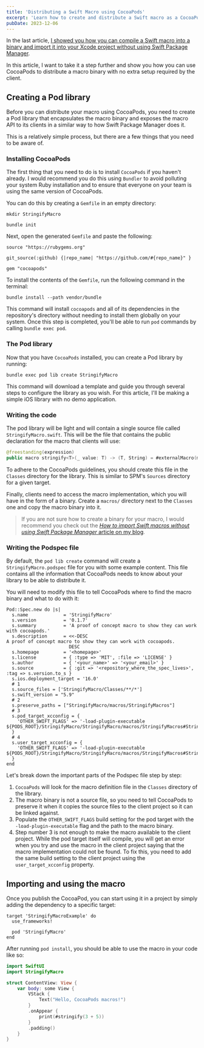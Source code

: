 ```yaml
---
title: 'Distributing a Swift Macro using CocoaPods'
excerpt: 'Learn how to create and distribute a Swift macro as a CocoaPods library.'
pubDate: 2023-12-06
---
```


In the last article, [I showed you how you can compile a Swift macro into a binary and import it into your Xcode project without using Swift Package Manager](/binary-swift-macros).

In this article, I want to take it a step further and show you how you can use CocoaPods to distribute a macro binary with no extra setup required by the client.

## Creating a Pod library

Before you can distribute your macro using CocoaPods, you need to create a Pod library that encapsulates the macro binary and exposes the macro API to its clients in a similar way to how Swift Package Manager does it.

This is a relatively simple process, but there are a few things that you need to be aware of.

### Installing CocoaPods

The first thing that you need to do is to install `CocoaPods` if you haven't already. I would recommend you do this using `Bundler` to avoid polluting your system Ruby installation and to ensure that everyone on your team is using the same version of CocoaPods.

You can do this by creating a `Gemfile` in an empty directory:

```bash:Terminal
mkdir StringifyMacro

bundle init
```

Next, open the generated `Gemfile` and paste the following:

```ruby:Gemfile
source "https://rubygems.org"

git_source(:github) {|repo_name| "https://github.com/#{repo_name}" }

gem "cocoapods"
```

To install the contents of the `Gemfile`, run the following command in the terminal:

```bash:Terminal
bundle install --path vendor/bundle
```

This command will install `cocoapods` and all of its dependencies in the repository's directory without needing to install them globally on your system. Once this step is completed, you'll be able to run `pod` commands by calling `bundle exec pod`.

### The Pod library

Now that you have `CocoaPods` installed, you can create a Pod library by running:

```bash:Terminal
bundle exec pod lib create StringifyMacro
```

This command will download a template and guide you through several steps to configure the library as you wish. For this article, I'll be making a simple iOS library with no demo application.

### Writing the code

The pod library will be light and will contain a single source file called `StringifyMacro.swift`. This will be the file that contains the public declaration for the macro that clients will use:

```swift:StringifyMacro.swift
@freestanding(expression)
public macro stringify<T>(_ value: T) -> (T, String) = #externalMacro(module: "StringifyMacros", type: "StringifyMacro")

```

To adhere to the CocoaPods guidelines, you should create this file in the `Classes` directory for the library. This is similar to SPM's `Sources` directory for a given target.

Finally, clients need to access the macro implementation, which you will have in the form of a binary. Create a `macros/` directory next to the `Classes` one and copy the macro binary into it.

> If you are not sure how to create a binary for your macro, I would recommend you check out the [_How to import Swift macros without using Swift Package Manager_ article on my blog](https://www.polpiella.dev/binary-swift-macros).

### Writing the Podspec file

By default, the `pod lib create` command will create a `StringifyMacro.podspec` file for you with some example content. This file contains all the information that CocoaPods needs to know about your library to be able to distribute it.

You will need to modify this file to tell CocoaPods where to find the macro binary and what to do with it:

```ruby:StringifyMacro.podspec
Pod::Spec.new do |s|
  s.name             = 'StringifyMacro'
  s.version          = '0.1.7'
  s.summary          = 'A proof of concept macro to show they can work with cocoapods.'
  s.description      = <<-DESC
A proof of concept macro to show they can work with cocoapods.
                       DESC
  s.homepage         = '<homepage>'
  s.license          = { :type => 'MIT', :file => 'LICENSE' }
  s.author           = { '<your_name>' => '<your_email>' }
  s.source           = { :git => '<repository_where_the_spec_lives>', :tag => s.version.to_s }
  s.ios.deployment_target = '16.0'
  # 1
  s.source_files = ['StringifyMacro/Classes/**/*']
  s.swift_version = "5.9"
  # 2
  s.preserve_paths = ["StringifyMacro/macros/StringifyMacros"]
  # 3
  s.pod_target_xcconfig = {
    'OTHER_SWIFT_FLAGS' => '-load-plugin-executable ${PODS_ROOT}/StringifyMacro/StringifyMacro/macros/StringifyMacros#StringifyMacros'
  }
  # 4
  s.user_target_xcconfig = {
    'OTHER_SWIFT_FLAGS' => '-load-plugin-executable ${PODS_ROOT}/StringifyMacro/StringifyMacro/macros/StringifyMacros#StringifyMacros'
  }
end
```

Let's break down the important parts of the Podspec file step by step:

1. `CocoaPods` will look for the macro definition file in the `Classes` directory of the library.
2. The macro binary is not a source file, so you need to tell CocoaPods to preserve it when it copies the source files to the client project so it can be linked against.
3. Populate the `OTHER_SWIFT_FLAGS` build setting for the pod target with the `-load-plugin-executable` flag and the path to the macro binary.
4. Step number 3 is not enough to make the macro available to the client project. While the pod target itself will compile, you will get an error when you try and use the macro in the client project saying that the macro implementation could not be found. To fix this, you need to add the same build setting to the client project using the `user_target_xcconfig` property.

## Importing and using the macro

Once you publish the CocoaPod, you can start using it in a project by simply adding the dependency to a specific target:

```ruby:Podfile
target 'StringifyMacroExample' do
  use_frameworks!

  pod 'StringifyMacro'
end
```

After running `pod install`, you should be able to use the macro in your code like so:

```swift:ViewController.swift
import SwiftUI
import StringifyMacro

struct ContentView: View {
    var body: some View {
        VStack {
            Text("Hello, CocoaPods macros!")
        }
        .onAppear {
            print(#stringify(3 + 5))
        }
        .padding()
    }
}
```
